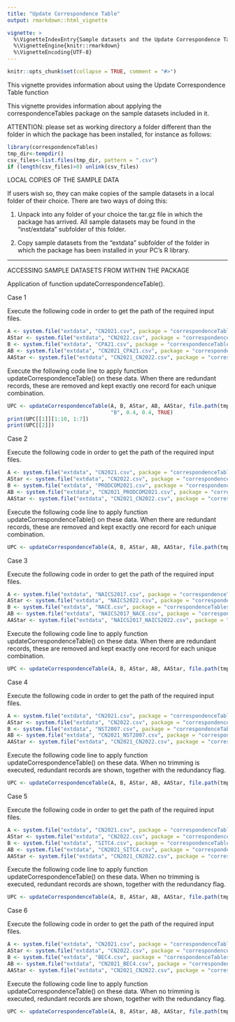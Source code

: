 ```yaml
---
title: "Update Correspondence Table"
output: rmarkdown::html_vignette

vignette: >
  %\VignetteIndexEntry{Sample datasets and the Update Correspondence Table Function}
  %\VignetteEngine{knitr::rmarkdown}
  %\VignetteEncoding{UTF-8}
---
```


```r
knitr::opts_chunk$set(collapse = TRUE, comment = "#>")
```

This vignette provides information about using the Update Correspondence Table function

This vignette provides information about applying the correspondenceTables package on the sample datasets included in it.

ATTENTION: please set as working directory a folder different than the folder in which the package has been installed, for instance as follows:

```r
library(correspondenceTables)
tmp_dir<-tempdir()
csv_files<-list.files(tmp_dir, pattern = ".csv")
if (length(csv_files)>0) unlink(csv_files)
```

LOCAL COPIES OF THE SAMPLE DATA

If users wish so, they can make copies of the sample datasets in a local folder of their choice. There are two ways of doing this:

1) Unpack into any folder of your choice the tar.gz file in which the package has arrived. All sample datasets may be found in the "inst/extdata" subfolder of this folder.

2) Copy sample datasets from the "extdata" subfolder of the folder in which the package has been installed in your PC's R library.

--------------------------------------------------------------------------------------------------------------------------------------------------------------------------------------------

ACCESSING SAMPLE DATASETS FROM WITHIN THE PACKAGE

Application of function updateCorrespondenceTable().

Case 1

Execute the following code in order to get the path of the required input files.

```r
A <- system.file("extdata", "CN2021.csv", package = "correspondenceTables")
AStar <- system.file("extdata", "CN2022.csv", package = "correspondenceTables")
B <- system.file("extdata", "CPA21.csv", package = "correspondenceTables")
AB <- system.file("extdata", "CN2021_CPA21.csv", package = "correspondenceTables")
AAStar <- system.file("extdata", "CN2021_CN2022.csv", package = "correspondenceTables")
```

Execute the following code line to apply function updateCorrespondenceTable() on these data. When there are redundant records, these are removed and kept exactly one record for each unique combination.

```r
UPC <- updateCorrespondenceTable(A, B, AStar, AB, AAStar, file.path(tmp_dir,"updateCorrespondenceTableCase1.csv"),
                                 "B", 0.4, 0.4, TRUE)
print(UPC[[1]][1:10, 1:7])
print(UPC[[2]])
```

Case 2

Execute the following code in order to get the path of the required input files.

```r
A <- system.file("extdata", "CN2021.csv", package = "correspondenceTables")
AStar <- system.file("extdata", "CN2022.csv", package = "correspondenceTables")
B <- system.file("extdata", "PRODCOM2021.csv", package = "correspondenceTables")
AB <- system.file("extdata", "CN2021_PRODCOM2021.csv", package = "correspondenceTables")
AAStar <- system.file("extdata", "CN2021_CN2022.csv", package = "correspondenceTables")
```

Execute the following code line to apply function updateCorrespondenceTable() on these data. When there are redundant records, these are removed and kept exactly one record for each unique combination.

```r
UPC <- updateCorrespondenceTable(A, B, AStar, AB, AAStar, file.path(tmp_dir,"updateCorrespondenceTableCase2.csv"), "A", 0.4, 0.3, TRUE)
```

Case 3

Execute the following code in order to get the path of the required input files. 

```r
A <- system.file("extdata", "NAICS2017.csv", package = "correspondenceTables")
AStar <- system.file("extdata", "NAICS2022.csv", package = "correspondenceTables")
B <- system.file("extdata", "NACE.csv", package = "correspondenceTables")
AB <- system.file("extdata", "NAICS2017_NACE.csv", package = "correspondenceTables")
AAStar <- system.file("extdata", "NAICS2017_NAICS2022.csv", package = "correspondenceTables")
```

Execute the following code line to apply function updateCorrespondenceTable() on these data. When there are redundant records, these are removed and kept exactly one record for each unique combination.

```r
UPC <- updateCorrespondenceTable(A, B, AStar, AB, AAStar, file.path(tmp_dir,"updateCorrespondenceTableCase3.csv"), "none", 0.5, 0.3, TRUE)
```

Case 4

Execute the following code in order to get the path of the required input files.

```r
A <- system.file("extdata", "CN2021.csv", package = "correspondenceTables")
AStar <- system.file("extdata", "CN2022.csv", package = "correspondenceTables")
B <- system.file("extdata", "NST2007.csv", package = "correspondenceTables")
AB <- system.file("extdata", "CN2021_NST2007.csv", package = "correspondenceTables")
AAStar <- system.file("extdata", "CN2021_CN2022.csv", package = "correspondenceTables")
```

Execute the following code line to apply function updateCorrespondenceTable() on these data. When no trimming is executed, redundant records are shown, together with the redundancy flag.

```r
UPC <- updateCorrespondenceTable(A, B, AStar, AB, AAStar, file.path(tmp_dir,"updateCorrespondenceTableCase4.csv"), "B", 0.4, 0.3, TRUE)
```

Case 5

Execute the following code in order to get the path of the required input files. 

```r
A <- system.file("extdata", "CN2021.csv", package = "correspondenceTables")
AStar <- system.file("extdata", "CN2022.csv", package = "correspondenceTables")
B <- system.file("extdata", "SITC4.csv", package = "correspondenceTables")
AB <- system.file("extdata", "CN2021_SITC4.csv", package = "correspondenceTables")
AAStar <- system.file("extdata", "CN2021_CN2022.csv", package = "correspondenceTables")
```

Execute the following code line to apply function updateCorrespondenceTable() on these data. When no trimming is executed, redundant records are shown, together with the redundancy flag.

```r
UPC <- updateCorrespondenceTable(A, B, AStar, AB, AAStar, file.path(tmp_dir,"updateCorrespondenceTableCase5.csv"), "B", 0.3, 0.7, TRUE)
```

Case 6

Execute the following code in order to get the path of the required input files.

```r
A <- system.file("extdata", "CN2021.csv", package = "correspondenceTables")
AStar <- system.file("extdata", "CN2022.csv", package = "correspondenceTables")
B <- system.file("extdata", "BEC4.csv", package = "correspondenceTables")
AB <- system.file("extdata", "CN2021_BEC4.csv", package = "correspondenceTables")
AAStar <- system.file("extdata", "CN2021_CN2022.csv", package = "correspondenceTables")
```

Execute the following code line to apply function updateCorrespondenceTable() on these data. When no trimming is executed, redundant records are shown, together with the redundancy flag.

```r
UPC <- updateCorrespondenceTable(A, B, AStar, AB, AAStar, file.path(tmp_dir,"updateCorrespondenceTableCase6.csv"), "B", 0.3, 0.6, FALSE)
```
































